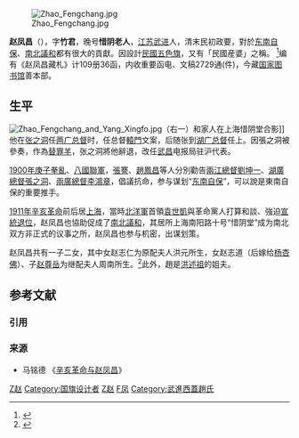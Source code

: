 [[File:Zhao_Fengchang.jpg|thumb]]

'''赵凤昌'''（{{bd|1856年||1938年||Z赵}}），字'''竹君'''，晚号'''惜阴老人'''，[[江苏|江苏]][[武进|武进]]人，清末民初政要，對於[[东南自保|东南自保]]、[[南北議和|南北議和]]都有很大的貢獻。因設計[[中華民國|民國]][[五色旗_(中華民國)|五色旗]]，又有「民國産婆」之稱。 <ref>{{cite web|url=http://www.chinanews.com/cul/2012/12-11/4398878.shtml|title=民國五色旗出自趙鳳昌之手 一度被孫中山擱置|publisher=南京日報|access-date=2016-12-30|archive-date=2020-06-17|archive-url=https://web.archive.org/web/20200617173132/http://www.chinanews.com/cul/2012/12-11/4398878.shtml|dead-url=no}}</ref>编有《赵凤昌藏札》计109册36函，内收重要函电、文稿2729通(件)，今藏[[中国国家图书馆|国家图书馆]]善本部。

==生平==
[[File:Zhao_Fengchang_and_Yang_Xingfo.jpg|thumb]]（右一）和家人在上海惜阴堂合影]]
他在[[张之洞|张之洞]]任[[两广总督|两广总督]]时，任总督[[轅門|轅門]]文案，后随张到[[湖广总督|湖广总督]]任上。因張之洞被參奏，作為[[替罪羊|替罪羊]]，张之洞將他辭退，改任[[武昌|武昌]]电报局驻沪代表。

[[1900年|1900年]][[庚子拳亂|庚子拳亂]]、[[八國聯軍|八國聯軍]]，[[張謇|張謇]]、[[趙鳳昌|趙鳳昌]]等人分別勸告[[兩江總督|兩江總督]][[劉坤一|劉坤一]]、[[湖廣總督|湖廣總督]][[張之洞|張之洞]]、[[兩廣總督|兩廣總督]][[李鴻章|李鴻章]]，倡議抗命，参与谋划“[[东南自保|东南自保]]”，可以說是東南自保的重要推手。

[[1911年|1911年]][[辛亥革命|辛亥革命]]前后居[[上海|上海]]，當時[[北洋軍|北洋軍]]首領[[袁世凱|袁世凱]]與革命黨人打算和談、強迫[[宣統退位|宣統退位]]，赵凤昌也協助促成了[[南北議和|南北議和]]，其居所上海南阳路十号“惜阴堂”成为南北双方非正式的议事之所，赵凤昌也参与机密，出谋划策。

赵凤昌共有一子二女，其中女赵志仁为原配夫人洪元所生，女赵志道（后嫁给[[杨杏佛|杨杏佛]]）、子[[赵尊岳|赵尊岳]]为继配夫人周南所生。<ref>{{cite web|url=http://book.ifeng.com/lianzai/detail_2010_10/15/2791906_15.shtml|title=雏凤清于老凤声——也谈赵叔雍（出自《温故（十九）》）|publisher=凤凰读书|access-date=2010-12-18|archive-date=2020-04-20|archive-url=https://web.archive.org/web/20200420002502/http://book.ifeng.com/lianzai/detail_2010_10/15/2791906_15.shtml|dead-url=no}}</ref>此外，趙是[[洪述祖|洪述祖]]的姐夫。

== 参考文献 ==
=== 引用 ===
{{Reflist}}

=== 来源 ===
{{refbegin}}
* 马铭德 《[https://web.archive.org/web/20130616095126/http://minge.gov.cn/txt/2008-09/26/content_2494633.htm 辛亥革命与赵凤昌]》
{{refend}}

[[Category:中华民国大陆时期政治人物|Z赵]]
[[Category:国旗设计者|Category:国旗设计者]]
[[Category:武進人|Z赵]]
[[Category:赵姓|F凤]]
[[Category:武進西蓋趙氏|Category:武進西蓋趙氏]]